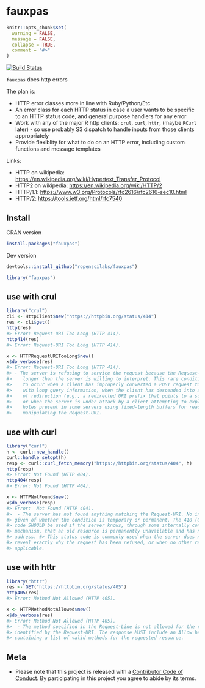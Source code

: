 fauxpas
=======

```r
knitr::opts_chunk$set(
  warning = FALSE,
  message = FALSE,
  collapse = TRUE,
  comment = "#>"
)
```

[![Build Status](https://travis-ci.org/ropenscilabs/fauxpas.svg)](https://travis-ci.org/ropenscilabs/fauxpas)

`fauxpas` does http errors

The plan is:

* HTTP error classes more in line with Ruby/Python/Etc.
* An error class for each HTTP status in case a user wants to
be specific to an HTTP status code, and general purpose handlers
for any error
* Work with any of the major R http clients: `crul`, `curl`, `httr`, (maybe
`RCurl` later) - so use probably S3 dispatch to handle inputs from those
clients appropriately
* Provide flexiblity for what to do on an HTTP error, including
custom functions and message templates

Links:

* HTTP on wikipedia: <https://en.wikipedia.org/wiki/Hypertext_Transfer_Protocol>
* HTTP2 on wikipedia: <https://en.wikipedia.org/wiki/HTTP/2>
* HTTP/1.1: <https://www.w3.org/Protocols/rfc2616/rfc2616-sec10.html>
* HTTP/2: <https://tools.ietf.org/html/rfc7540>

## Install

CRAN version

```r
install.packages("fauxpas")
```

Dev version

```r
devtools::install_github("ropenscilabs/fauxpas")
```

```r
library("fauxpas")
```

## use with crul

```r
library("crul")
cli <- HttpClient$new("https://httpbin.org/status/414")
res <- cli$get()
http(res)
#> Error: Request-URI Too Long (HTTP 414).
http414(res)
#> Error: Request-URI Too Long (HTTP 414).
```

```r
x <- HTTPRequestURITooLong$new()
x$do_verbose(res)
#> Error: Request-URI Too Long (HTTP 414).
#> - The server is refusing to service the request because the Request-URI is
#>    longer than the server is willing to interpret. This rare condition is only likely
#>    to occur when a client has improperly converted a POST request to a GET request
#>    with long query information, when the client has descended into a URI black hole
#>    of redirection (e.g., a redirected URI prefix that points to a suffix of itself),
#>    or when the server is under attack by a client attempting to exploit security
#>    holes present in some servers using fixed-length buffers for reading or
#>    manipulating the Request-URI.
```

## use with curl

```r
library("curl")
h <- curl::new_handle()
curl::handle_setopt(h)
resp <- curl::curl_fetch_memory("https://httpbin.org/status/404", h)
http(resp)
#> Error: Not Found (HTTP 404).
http404(resp)
#> Error: Not Found (HTTP 404).
```

```r
x <- HTTPNotFound$new()
x$do_verbose(resp)
#> Error:  Not Found (HTTP 404).
#>  - The server has not found anything matching the Request-URI. No indication is 
#> given of whether the condition is temporary or permanent. The 410 (Gone) status 
#> code SHOULD be used if the server knows, through some internally configurable 
#> mechanism, that an old resource is permanently unavailable and has no forwarding 
#> address. #> This status code is commonly used when the server does not wish to 
#> reveal exactly why the request has been refused, or when no other response is 
#> applicable.
```

## use with httr

```r
library("httr")
res <- GET("https://httpbin.org/status/405")
http405(res)
#> Error: Method Not Allowed (HTTP 405).
```

```r
x <- HTTPMethodNotAllowed$new()
x$do_verbose(res)
#> Error: Method Not Allowed (HTTP 405).
#>  - The method specified in the Request-Line is not allowed for the resource 
#> identified by the Request-URI. The response MUST include an Allow header 
#> containing a list of valid methods for the requested resource.
```

## Meta

* Please note that this project is released with a [Contributor Code of Conduct](CONDUCT.md).
By participating in this project you agree to abide by its terms.
